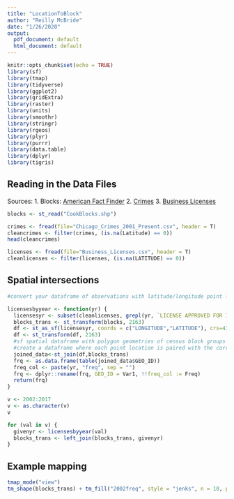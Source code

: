```yaml
---
title: "LocationToBlock"
author: "Reilly McBride"
date: "1/26/2020"
output:
  pdf_document: default
  html_document: default
---
```


```r
knitr::opts_chunk$set(echo = TRUE)
library(sf)
library(tmap)
library(tidyverse)
library(ggplot2)
library(gridExtra)
library(raster)
library(units)
library(smoothr)
library(stringr)
library(rgeos)
library(plyr)
library(purrr)
library(data.table)
library(dplyr)
library(tigris)
```

## Reading in the Data Files

Sources: 
1. Blocks: [American Fact Finder](https://factfinder.census.gov/faces/nav/jsf/pages/searchresults.xhtml?refresh=t)
2. [Crimes](https://data.cityofchicago.org/Public-Safety/Crimes-2001-to-present-Map/c4ep-ee5m)
3. [Business Licenses](https://data.cityofchicago.org/Community-Economic-Development/Business-Licenses/r5kz-chrr)


```r
blocks <- st_read("CookBlocks.shp")

crimes <- fread(file="Chicago_Crimes_2001_Present.csv", header = T)
cleancrimes <- filter(crimes, (is.na(Latitude) == 0))
head(cleancrimes)

licenses <- fread(file="Business_Licenses.csv", header = T)
cleanlicenses <- filter(licenses, (is.na(LATITUDE) == 0))

```

## Spatial intersections

``` r

#convert your dataframe of observations with latitude/longitude point locations into an sf spatial dataframe with point geometry column

licensesbyyear <- function(yr) {
  licensesyr <- subset(cleanlicenses, grepl(yr, `LICENSE APPROVED FOR ISSUANCE`))
  blocks_trans <- st_transform(blocks, 2163)
  df <- st_as_sf(licensesyr, coords = c("LONGITUDE","LATITUDE"), crs=4326, remove = FALSE)
  df <- st_transform(df, 2163)
  #sf spatial dataframe with polygon geometries of census block groups
  #create a dataframe where each point location is paired with the corresponding census block group geometry
  joined_data<-st_join(df,blocks_trans)
  frq <- as.data.frame(table(joined_data$GEO_ID))
  freq_col <- paste(yr, "freq", sep = "")
  frq <- dplyr::rename(frq, GEO_ID = Var1, !!freq_col := Freq)
  return(frq)
}

v <- 2002:2017
v <- as.character(v)
v

for (val in v) {
  givenyr <- licensesbyyear(val)
  blocks_trans <- left_join(blocks_trans, givenyr)
}

```

## Example mapping

``` r

tmap_mode("view")
tm_shape(blocks_trans) + tm_fill("2002freq", style = "jenks", n = 10, palette = "Blues") + tm_borders() 

```


